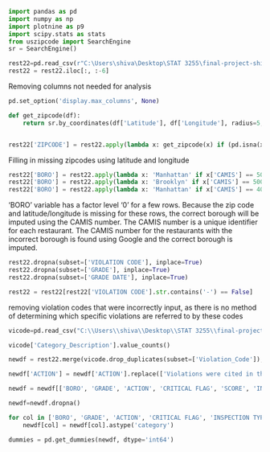 ```python
import pandas as pd
import numpy as np
import plotnine as p9
import scipy.stats as stats
from uszipcode import SearchEngine
sr = SearchEngine()
```

```python
rest22=pd.read_csv(r"C:\Users\shiva\Desktop\STAT 3255\final-project-shivaram-k\data\DOHMH_New_York_City_Restaurant_Inspection_Results.csv")
rest22 = rest22.iloc[:, :-6]
```
Removing columns not needed for analysis
```python
pd.set_option('display.max_columns', None)
```

```python
def get_zipcode(df):
    return sr.by_coordinates(df['Latitude'], df['Longitude'], radius=5, returns=1)[0].zipcode


rest22['ZIPCODE'] = rest22.apply(lambda x: get_zipcode(x) if (pd.isna(x['ZIPCODE']) and pd.notna(x['Latitude']) and pd.notna(x['Longitude'])) else x['ZIPCODE'], axis=1)
```
Filling in missing zipcodes using latitude and longitude


```python
rest22['BORO'] = rest22.apply(lambda x: 'Manhattan' if x['CAMIS'] == 50060598 else x['BORO'], axis=1)
rest22['BORO'] = rest22.apply(lambda x: 'Brooklyn' if x['CAMIS'] == 50005059 else x['BORO'], axis=1)
rest22['BORO'] = rest22.apply(lambda x: 'Manhattan' if x['CAMIS'] == 40883586 else x['BORO'], axis=1)
```

'BORO' variable has a factor level '0' for a few rows. Because the zip code and latitude/longitude is missing for these rows, the correct borough will be imputed using the CAMIS number. The CAMIS number is a unique identifier for each restaurant. The CAMIS number for the restaurants with the incorrect borough is found using Google and the correct borough is imputed.

```python
rest22.dropna(subset=['VIOLATION CODE'], inplace=True)
rest22.dropna(subset=['GRADE'], inplace=True)
rest22.dropna(subset=['GRADE DATE'], inplace=True)
```

```python
rest22 = rest22[rest22['VIOLATION CODE'].str.contains('-') == False]
```
removing violation codes that were incorrectly input, as there is no method of determining which specific violations are referred to by these codes

```python
vicode=pd.read_csv("C:\\Users\\shiva\\Desktop\\STAT 3255\\final-project-shivaram-k\\data\\Violation-Health-Code-Mapping.csv")
```

```python
vicode['Category_Description'].value_counts()
```

```python
newdf = rest22.merge(vicode.drop_duplicates(subset=['Violation_Code']), left_on='VIOLATION CODE', right_on='Violation_Code', how='left')
```

```python
newdf['ACTION'] = newdf['ACTION'].replace(['Violations were cited in the following area(s).', 'Establishment re-opened by DOHMH.','Establishment Closed by DOHMH. Violations were cited in the following area(s) and those requiring immediate action were addressed.'], ['Violation', 'Re-Opened', 'Closed'])
```


```python
newdf = newdf[['BORO', 'GRADE', 'ACTION', 'CRITICAL FLAG', 'SCORE', 'INSPECTION TYPE']]
```

```python
newdf=newdf.dropna()
```

```python
for col in ['BORO', 'GRADE', 'ACTION', 'CRITICAL FLAG', 'INSPECTION TYPE']:
    newdf[col] = newdf[col].astype('category')
```

```python
dummies = pd.get_dummies(newdf, dtype='int64')
```
